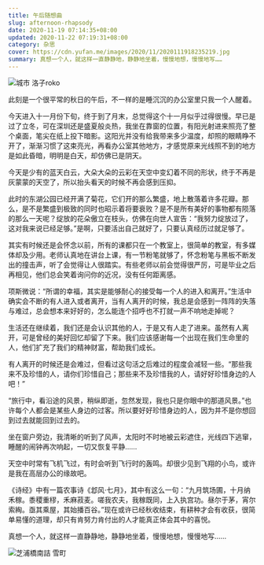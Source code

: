 ```yaml
---
title: 午后随想曲
slug: afternoon-rhapsody
date: 2020-11-19 07:14:35+08:00
updated: 2020-11-22 07:19:31+08:00
category: 杂思
cover: https://cdn.yufan.me/images/2020/11/2020111918235219.jpg
summary: 真想一个人，就这样一直静静地，静静地坐着，慢慢地想，慢慢地写……
---
```


![城市 洛子roko](https://cdn.yufan.me/images/2020/11/2020111918235837.jpg)

此刻是一个很平常的秋日的午后，不一样的是睡沉沉的办公室里只我一个人醒着。

今天进入十一月份下旬，终于到了月末，总觉得这个十一月似乎过得很慢。早已是过了立冬，可在深圳还是盛夏般炎热，我坐在靠窗的位置，有阳光射进来照亮了整个桌面，笔尖在纸上投下暗影。这阳光并没有给我带来多少温度，却照的眼睛睁不开了，渐渐习惯了这束亮光，再看办公室其他地方，才感觉原来光线照不到的地方是如此昏暗，明明是白天，却仿佛已是阴天。

今天是少有的蓝天白云，大朵大朵的云彩在天空中变幻着不同的形状，终于不再是灰蒙蒙的天空了，所以抬头看天的时候不再会感到压抑。

此时的东湖公园已经开满了菊花，它们开的那么繁盛，地上散落着许多花瓣。那么，是不是繁盛到极致的同时也昭示着将要衰败？是不是所有美好的事物都有陨落的那么一天呢？绽放的花朵傲立在枝头，仿佛在向世人宣告：“我努力绽放过了，这对我来说已经足够。”是啊，只要活出自己就好了，只要认真经历过就足够了。

其实有时候还是会怀念以前，所有的课都只在一个教室上，很简单的教室，有多媒体却及少用。老师认真地在讲台上课，有一节粉笔就够了，怀念粉笔与黑板不断发出的撞击声，听了会觉得让人很踏实。有些老师以前会觉得很严厉，可是毕业之后再相见，他们总会笑着询问你的近况，没有任何距离感。

项斯微说：“所谓的幸福，其实是能够耐心的接受每一个人的进入和离开。”生活中确实会不断的有人进入或者离开，当有人离开的时候，我总是会感到一阵阵的失落与难过，总会想本来好好的，怎么能连个招呼也不打就一声不响地走掉呢？

生活还在继续着，我们还是会认识其他的人，于是又有人走了进来。虽然有人离开，可是曾经的美好回忆却留了下来。我们应该感谢每一个出现在我们生命里的人，他们扩充了我们的精神财富，帮助我们成长。

有人离开的时候还是会难过，但看过这句活之后难过的程度会减轻一些。“那些我来不及珍惜的人，请你们珍惜自己；那些来不及珍惜我的人，请好好珍惜身边的人吧！”

“旅行中，看沿途的风景，稍纵即逝，忽然发现，我也只是你眼中的那道风景。”也许每个人都会是某些人身边的过客。所以要好好珍惜身边的人，因为并不是你想回到过去就能回到过去的。

坐在窗户旁边，我清晰的听到了风声，太阳时不时地被云彩遮住，光线四下逃窜，睡醒的闹钟再次响起，一切又恢复平静……

天空中时常有飞机飞过，有时会听到飞行时的轰鸣。却很少见到飞翔的小鸟，或许是我在高层办公的缘故吧。

《诗经》中有一篇农事诗《邶风·七月》，其中有这么一句：“九月筑场圃，十月纳禾稼。黍稷重穋，禾麻菽麦。嗟我农夫，我稼既同，上入执宫功。昼尔于茅，宵尔索綯。亟其乘屋，其始播百谷。”现在或许已经秋收结束，有耕种才会有收获，很简单易懂的道理，却只有肯努力肯付出的人才能真正体会其中的喜悦。

真想一个人，就这样一直静静地，静静地坐着，慢慢地想，慢慢地写……

![芝浦橋南詰 雪町](https://cdn.yufan.me/images/2020/11/2020111918234988.jpg)
